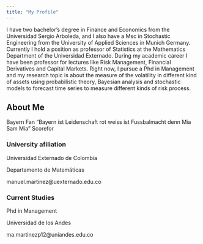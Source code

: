 ```yaml
---
title: "My Profile"
---
```


<p align="justify/center">
I have two bachelor’s degree in Finance and Economics from the Universidad Sergio Arboleda, and I also have a Msc in Stochastic Engineering from the University of Applied Sciences in Munich Germany. Currently I hold a position as professor of Statistics at the Mathematics Department of the Universidad Externado. During my academic career I have been professor for lectures like Risk Management, Financial Derivatives and Capital Markets. Right now, I pursue a Phd in Management and my research topic is about the measure of the volatility in different kind of assets using  probabilistic theory, Bayesian analysis and stochastic models to forecast time series to measure different kinds of risk process.
</p>



## About Me

Bayern Fan "Bayern ist Leidenschaft rot weiss ist Fussbalmacht denn Mia Sam Mia" Scorefor 


### University afiliation

Universidad Externado de Colombia

Departamento de Matemáticas

manuel.martinez@uexternado.edu.co

### Current Studies

Phd in Management

Universidad de los Andes

ma.martinezp12@uniandes.edu.co






